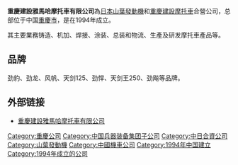 '''重慶建設雅馬哈摩托車有限公司'''為[[日本|日本]][[山葉發動機|山葉發動機]]和[[重慶建設摩托車|重慶建設摩托車]]合營公司，总部位于中国[[重慶市|重慶市]]，是在1994年成立。

其主要業務铸造、机加、焊接、涂装、总装和物流、生產及研发摩托車產品等。

== 品牌 ==
劲豹、劲龙、风帆、天剑125、劲悍、天剑王250、劲飚等品牌。

== 外部链接 ==
* [http://www.jym.com.cn  重慶建設雅馬哈摩托車有限公司] {{Wayback|url=http://www.jym.com.cn/ |date=20210303092911 }}

[[Category:重慶公司|Category:重慶公司]]
[[Category:中国兵器装备集团子公司|Category:中国兵器装备集团子公司]]
[[Category:中日合資公司|Category:中日合資公司]]
[[Category:山葉發動機|Category:山葉發動機]]
[[Category:中國機車公司|Category:中國機車公司]]
[[Category:1994年中国建立|Category:1994年中国建立]]
[[Category:1994年成立的公司|Category:1994年成立的公司]]
{{China-company-stub}}